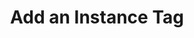 ---
title: "Add an Instance Tag"
openapi: "POST /v0/tags"
description: "Add a tag to an instance for a given tag group"
---